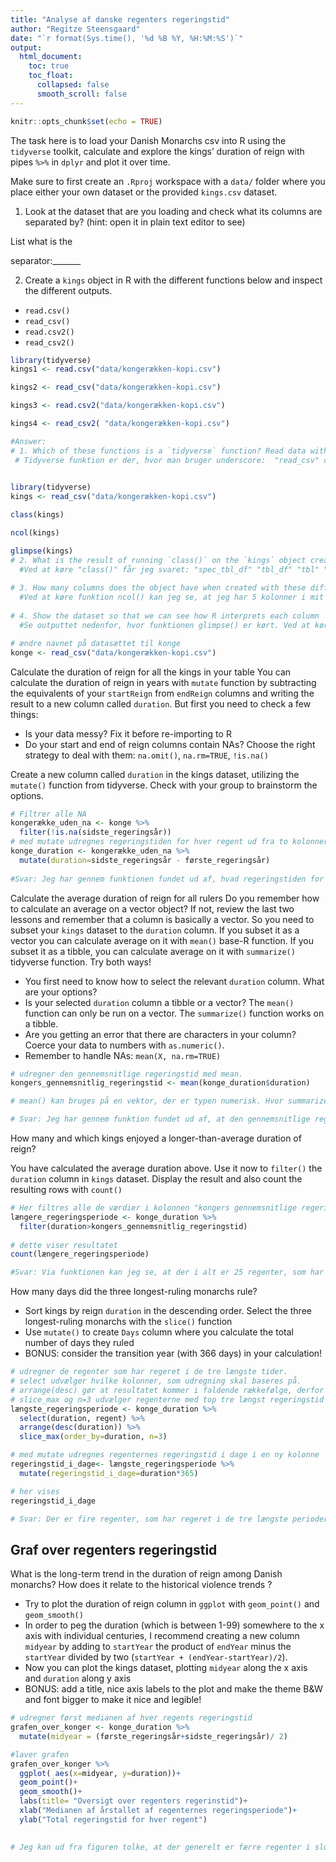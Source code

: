 ```yaml
---
title: "Analyse af danske regenters regeringstid"
author: "Regitze Steensgaard"
date: "`r format(Sys.time(), '%d %B %Y, %H:%M:%S')`"
output:
  html_document:
    toc: true
    toc_float:
      collapsed: false 
      smooth_scroll: false
---
```


```r
knitr::opts_chunk$set(echo = TRUE)
```

The task here is to load your Danish Monarchs csv into R using the `tidyverse` toolkit, calculate and explore the kings' duration of reign with pipes `%>%` in `dplyr` and plot it over time.

Make sure to first create an  `.Rproj` workspace with a `data/` folder where you place either your own dataset or the provided `kings.csv` dataset. 

1. Look at the dataset that are you loading and check what its columns are separated by? (hint: open it in plain text editor to see)

List what is the

separator:_______  

2. Create a `kings` object in R with the different functions below and inspect the different outputs.
-  `read.csv()`
-  `read_csv()`
-  `read.csv2()` 
-  `read_csv2()`
```r

library(tidyverse)
kings1 <- read.csv("data/kongerækken-kopi.csv")

kings2 <- read_csv("data/kongerækken-kopi.csv")

kings3 <- read.csv2("data/kongerækken-kopi.csv")

kings4 <- read_csv2( "data/kongerækken-kopi.csv")

#Answer: 
# 1. Which of these functions is a `tidyverse` function? Read data with it below into a `kings` object
 # Tidyverse funktion er der, hvor man bruger underscore:  "read_csv" og "read_csv2".
  
```

  
```r

library(tidyverse)
kings <- read_csv("data/kongerækken-kopi.csv")

class(kings)

ncol(kings)

glimpse(kings)
# 2. What is the result of running `class()` on the `kings` object created with a tidyverse function.
  #Ved at køre "class()" får jeg svaret: "spec_tbl_df" "tbl_df" "tbl" "data.frame". Dette viser, at mit datasæt er i tibble-format, som er en version af en dataframe. Det medvirker til, at datatyperne bevares og aflæses nemmere. Fx forstår R, at mit data er numerisk, og tibble-formatet viser også tydeligt ens variabler og deres værdier, fx om det er numerisk eller karakter.
  
# 3. How many columns does the object have when created with these different functions?
  #Ved at køre funktion ncol() kan jeg se, at jeg har 5 kolonner i mit datasæt.
  
# 4. Show the dataset so that we can see how R interprets each column
  #Se outputtet nedenfor, hvor funktionen glimpse() er kørt. Ved at køre den kan jeg se, hvordan R forstår/aflæser hver kolonne

# ændre navnet på datasættet til konge
konge <- read_csv("data/kongerækken-kopi.csv")

```

Calculate the duration of reign for all the kings in your table
You can calculate the duration of reign in years with `mutate` function by subtracting the equivalents of your `startReign` from `endReign` columns and writing the result to a new column called `duration`. But first you need to check a few things:

* Is your data messy? Fix it before re-importing to R
* Do your start and end of reign columns contain NAs? Choose the right strategy to deal with them: `na.omit()`, `na.rm=TRUE`, `!is.na()`


Create a new column called  `duration` in the kings dataset, utilizing the `mutate()` function from tidyverse. Check with your group to brainstorm the options.


```r
# Filtrer alle NA
kongerække_uden_na <- konge %>% 
  filter(!is.na(sidste_regeringsår))
# med mutate udregnes regeringstiden for hver regent ud fra to kolonner i datasættet
konge_duration <- kongerække_uden_na %>% 
  mutate(duration=sidste_regeringsår - første_regeringsår)
  
#Svar: Jeg har gennem funktionen fundet ud af, hvad regeringstiden for hver enkelt regent. Dette ses i den ny oprettet kolonne kaldet "duration".

```

Calculate the average duration of reign for all rulers
Do you remember how to calculate an average on a vector object? If not, review the last two lessons and remember that a column is basically a vector. So you need to subset your `kings` dataset to the `duration` column. If you subset it as a vector you can calculate average on it with `mean()` base-R function. If you subset it as a tibble, you can calculate average on it with `summarize()` tidyverse function. Try both ways!

* You first need to know how to select the relevant `duration` column. What are your options?
* Is your selected `duration` column a tibble or a vector? The `mean()` function can only be run on a vector. The `summarize()` function works on a tibble.
* Are you getting an error that there are characters in your column? Coerce your data to numbers with `as.numeric()`.
* Remember to handle NAs: `mean(X, na.rm=TRUE)`


```r
# udregner den gennemsnitlige regeringstid med mean.
kongers_gennemsnitlig_regeringstid <- mean(konge_duration$duration)

# mean() kan bruges på en vektor, der er typen numerisk. Hvor summarize() kan bruges på en tibble. 

# Svar: Jeg har gennem funktion fundet ud af, at den gennemsnitlige regeringstid for regenter er 20 år. Dette bliver vist som værdien kongers_gennemsnitlig_regeringstid

```

How many and which kings enjoyed a longer-than-average duration of reign?

You have calculated the average duration above. Use it now to `filter()` the `duration` column in  `kings` dataset. Display the result and also  count the resulting rows with `count()`


```r
# Her filtres alle de værdier i kolonnen "kongers gennemsnitlige regeringstid" som er over gennemsnittet med funktionen filter.
længere_regeringsperiode <- konge_duration %>% 
  filter(duration>kongers_gennemsnitlig_regeringstid)
  
# dette viser resultatet
count(længere_regeringsperiode)

#Svar: Via funktionen kan jeg se, at der i alt er 25 regenter, som har regeret over gennemsnittet.

```


How many days did the three longest-ruling monarchs rule? 

* Sort kings by reign `duration` in the descending order. Select the three longest-ruling monarchs with the `slice()` function
* Use `mutate()` to create `Days` column where you calculate the total number of days they ruled
* BONUS: consider the transition year (with 366 days) in your calculation!

```r
# udregner de regenter som har regeret i de tre længste tider. 
# select udvælger hvilke kolonner, som udregning skal baseres på.
# arrange(desc) gør at resultatet kommer i faldende rækkefølge, derfor vises den med længst regeringstid først.
# slice_max og n=3 udvælger regenterne med top tre længst regeringstid
længste_regeringsperiode <- konge_duration %>% 
  select(duration, regent) %>% 
  arrange(desc(duration)) %>% 
  slice_max(order_by=duration, n=3)

# med mutate udregnes regenternes regeringstid i dage i en ny kolonne
regeringstid_i_dage<- længste_regeringsperiode %>% 
  mutate(regeringstid_i_dage=duration*365)

# her vises 
regeringstid_i_dage

# Svar: Der er fire regenter, som har regeret i de tre længste perioder. Deres perioder omregnet til dage giver, at de har siddet der i henholdsvis 21900 dage, 18980 dage og 15695 dage:

```


## Graf over regenters regeringstid 

What is the long-term trend in the duration of reign among Danish monarchs? How does it relate to the historical violence trends ? 

* Try to plot the duration of reign column in `ggplot` with `geom_point()` and  `geom_smooth()`
* In order to peg the duration (which is between 1-99) somewhere to the x axis with individual centuries, I recommend creating a new column `midyear` by adding to `startYear` the product of `endYear` minus the `startYear` divided by two (`startYear + (endYear-startYear)/2`).
* Now you can plot the kings dataset, plotting `midyear` along the x axis and `duration` along y axis
* BONUS: add a title, nice axis labels to the plot and make the theme B&W and font bigger to make it nice and legible!

```r
# udregner først medianen af hver regents regeringstid
grafen_over_konger <- konge_duration %>% 
  mutate(midyear = (første_regeringsår+sidste_regeringsår)/ 2)

#laver grafen
grafen_over_konger %>% 
  ggplot( aes(x=midyear, y=duration))+
  geom_point()+
  geom_smooth()+
  labs(title= "Oversigt over regenters regerinstid")+
  xlab("Medianen af årstallet af regenternes regeringsperiode")+
  ylab("Total regeringstid for hver regent")
  

# Jeg kan ud fra figuren tolke, at der generelt er færre regenter i slutningen af 1500-tallet og frem til i dag. Dermed regerer den siddende regent i længere tid, jo længere op i tiden man kommer. Dette kan ses i den historiske kontekst om reformationen og enevælden, hvor alt magt lå hos kongen. Efter protestantismens indtog fik kongen flere poster ude i samfundet, der blev etableret regler, struktur og orden via hans magt. Under enevælden blev magten til dels fjernet fra adelen, og Kongeloven blev indført. Dermed var arvefølgen nu fastlåst og sikret. Dette var dog modsat i årene 900-1200, hvor kurven også viser en tydelig samling af regenter tæt på hinanden. Dette er regenter, som har regeret i forholdsvis samme tidsperiode. I perioden var den kongelige arvefølge ikke etableret, mange grene af slægtninge til kongen ville have magt, og man kunne vinde magten i kamp, og kongen blev til tider myrdet. Man kan derfor tolke, at der i takt med magtens centralisering skete et opbrud med den forhenværende vold tendens. Samfundet fik flere regler og mere struktur, og de rammer, som det skaber, gør folket og magten mere civiliseret med tiden.

```